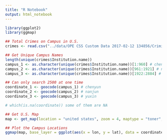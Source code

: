 ```yaml
---
title: "R Notebook"
output: html_notebook
---
```


```r
library(ggplot2)
library(ggmap)

## Total Crimes on Campus in U.S.
crimes <- read.csv("../data/OPE CSS Custom Data 2017-02-12 134856/Criminal_Offenses_On_campus.csv")

## Get Unique Campus Names
length(unique(crimes$Institution.name))
campus_1 <- as.character(unique(crimes$Institution.name))[1:960] # chenyun
campus_2 <- as.character(unique(crimes$Institution.name))[961:1921] # nanjun
campus_3 <- as.character(unique(crimes$Institution.name))[1922:2884] # yuxin

## Can only search 2500 at one time
coordinate_1 <- geocode(campus_1) # chenyun
coordinate_2 <- geocode(campus_2) # nanjun
coordinate_3 <- geocode(campus_3) # yuxin

# which(is.na(coordinate)) some of them are NA

## Get U.S. Map
map <- get_map(location = "united states", zoom = 4, maptype = "toner",source = "stamen")

## Plot the Campus Locations
ggmap(map, base_layer = ggplot(aes(x = lon, y = lat), data = coordinate_1)) + geom_point(color = "red", alpha = 1)
```
